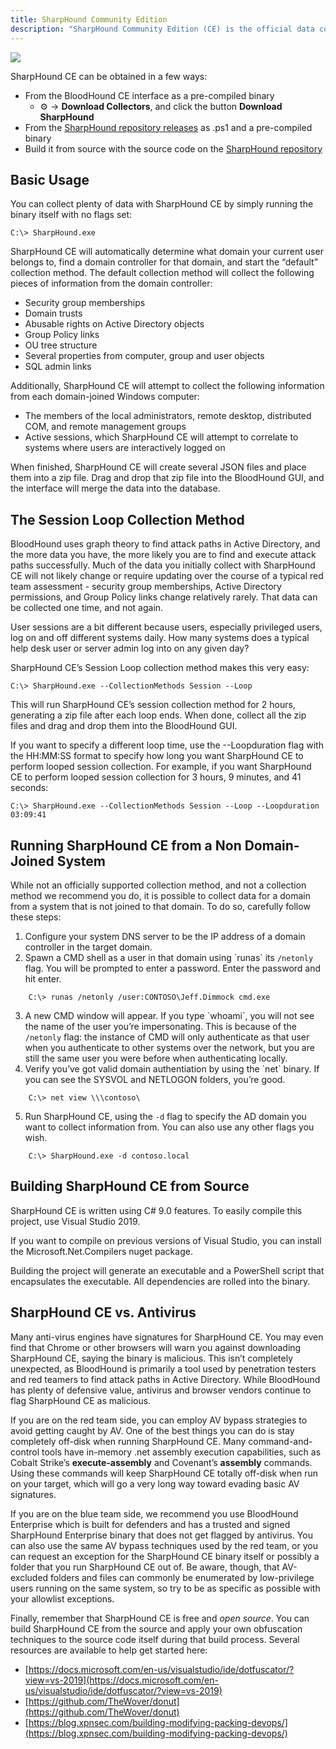 ```yaml
---
title: SharpHound Community Edition
description: "SharpHound Community Edition (CE) is the official data collector for BloodHound CE. It is written in C# and uses native Windows API functions and LDAP namespace functions to collect data from domain controllers and domain-joined Windows systems."
---
```


<Frame>
  <img src="/hc/article_attachments/18246479746331.png"/>
</Frame>

SharpHound CE can be obtained in a few ways:

* From the BloodHound CE interface as a pre-compiled binary
    * ⚙️ → **Download Collectors**, and click the button **Download SharpHound**
* From the [SharpHound repository releases](https://github.com/BloodHoundAD/SharpHound/releases) as .ps1 and a pre-compiled binary
* Build it from source with the source code on the [SharpHound repository](https://github.com/BloodHoundAD/SharpHound/)

## Basic Usage

You can collect plenty of data with SharpHound CE by simply running the binary itself with no flags set:
```
C:\> SharpHound.exe
```
SharpHound CE will automatically determine what domain your current user belongs to, find a domain controller for that domain, and start the “default” collection method. The default collection method will collect the following pieces of information from the domain controller:

* Security group memberships
* Domain trusts
* Abusable rights on Active Directory objects
* Group Policy links
* OU tree structure
* Several properties from computer, group and user objects
* SQL admin links

Additionally, SharpHound CE will attempt to collect the following information from each domain-joined Windows computer:

* The members of the local administrators, remote desktop, distributed COM, and remote management groups
* Active sessions, which SharpHound CE will attempt to correlate to systems where users are interactively logged on

When finished, SharpHound CE will create several JSON files and place them into a zip file. Drag and drop that zip file into the BloodHound GUI, and the interface will merge the data into the database.

## The Session Loop Collection Method

BloodHound uses graph theory to find attack paths in Active Directory, and the more data you have, the more likely you are to find and execute attack paths successfully. Much of the data you initially collect with SharpHound CE will not likely change or require updating over the course of a typical red team assessment - security group memberships, Active Directory permissions, and Group Policy links change relatively rarely. That data can be collected one time, and not again.

User sessions are a bit different because users, especially privileged users, log on and off different systems daily. How many systems does a typical help desk user or server admin log into on any given day?

SharpHound CE’s Session Loop collection method makes this very easy:
```
C:\> SharpHound.exe --CollectionMethods Session --Loop
```
This will run SharpHound CE’s session collection method for 2 hours, generating a zip file after each loop ends. When done, collect all the zip files and drag and drop them into the BloodHound GUI.

If you want to specify a different loop time, use the --Loopduration flag with the HH:MM:SS format to specify how long you want SharpHound CE to perform looped session collection. For example, if you want SharpHound CE to perform looped session collection for 3 hours, 9 minutes, and 41 seconds:
```
C:\> SharpHound.exe --CollectionMethods Session --Loop --Loopduration 03:09:41
```
## Running SharpHound CE from a Non Domain-Joined System

While not an officially supported collection method, and not a collection method we recommend you do, it is possible to collect data for a domain from a system that is not joined to that domain. To do so, carefully follow these steps:

1.  Configure your system DNS server to be the IP address of a domain controller in the target domain.
2.  Spawn a CMD shell as a user in that domain using \`runas\` its `/netonly` flag. You will be prompted to enter a password. Enter the password and hit enter.
```
    C:\> runas /netonly /user:CONTOSO\Jeff.Dimmock cmd.exe
```
3.  A new CMD window will appear. If you type \`whoami\`, you will not see the name of the user you’re impersonating. This is because of the `/netonly` flag: the instance of CMD will only authenticate as that user when you authenticate to other systems over the network, but you are still the same user you were before when authenticating locally.
4.  Verify you’ve got valid domain authentiation by using the \`net\` binary. If you can see the SYSVOL and NETLOGON folders, you’re good.
```
    C:\> net view \\\contoso\
```
5.  Run SharpHound CE, using the `-d` flag to specify the AD domain you want to collect information from. You can also use any other flags you wish.
```
    C:\> SharpHound.exe -d contoso.local
```

## Building SharpHound CE from Source

SharpHound CE is written using C# 9.0 features. To easily compile this project, use Visual Studio 2019.

If you want to compile on previous versions of Visual Studio, you can install the Microsoft.Net.Compilers nuget package.

Building the project will generate an executable and a PowerShell script that encapsulates the executable. All dependencies are rolled into the binary.

## SharpHound CE vs. Antivirus

Many anti-virus engines have signatures for SharpHound CE. You may even find that Chrome or other browsers will warn you against downloading SharpHound CE, saying the binary is malicious. This isn’t completely unexpected, as BloodHound is primarily a tool used by penetration testers and red teamers to find attack paths in Active Directory. While BloodHound has plenty of defensive value, antivirus and browser vendors continue to flag SharpHound CE as malicious.

If you are on the red team side, you can employ AV bypass strategies to avoid getting caught by AV. One of the best things you can do is stay completely off-disk when running SharpHound CE. Many command-and-control tools have in-memory .net assembly execution capabilities, such as Cobalt Strike’s **execute-assembly** and Covenant’s **assembly** commands. Using these commands will keep SharpHound CE totally off-disk when run on your target, which will go a very long way toward evading basic AV signatures.

If you are on the blue team side, we recommend you use BloodHound Enterprise which is built for defenders and has a trusted and signed SharpHound Enterprise binary that does not get flagged by antivirus. You can also use the same AV bypass techniques used by the red team, or you can request an exception for the SharpHound CE binary itself or possibly a folder that you run SharpHound CE out of. Be aware, though, that AV-excluded folders and files can commonly be enumerated by low-privilege users running on the same system, so try to be as specific as possible with your allowlist exceptions.

Finally, remember that SharpHound CE is free and _open source_. You can build SharpHound CE from the source and apply your own obfuscation techniques to the source code itself during that build process. Several resources are available to help get started here:

* [https://docs.microsoft.com/en-us/visualstudio/ide/dotfuscator/?view=vs-2019](https://docs.microsoft.com/en-us/visualstudio/ide/dotfuscator/?view=vs-2019)
* [https://github.com/TheWover/donut](https://github.com/TheWover/donut)
* [https://blog.xpnsec.com/building-modifying-packing-devops/](https://blog.xpnsec.com/building-modifying-packing-devops/)

